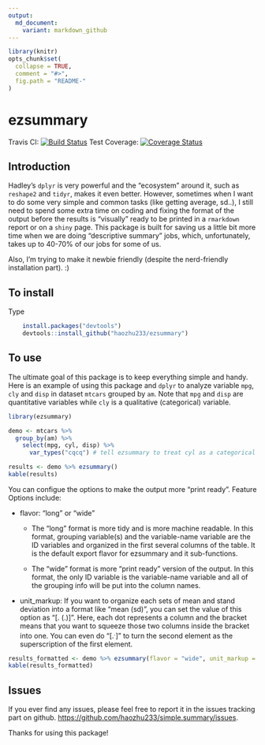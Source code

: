 ```yaml
---
output: 
  md_document:
    variant: markdown_github
---
```

<!-- README.md is generated from README.Rmd. Please edit that file -->

```r
library(knitr)
opts_chunk$set(
  collapse = TRUE,
  comment = "#>",
  fig.path = "README-"
)
```

# ezsummary 
Travis CI: [![Build Status](https://travis-ci.org/haozhu233/ezsummary.svg?branch=master)](https://travis-ci.org/haozhu233/ezsummary)  Test Coverage: [![Coverage Status](https://coveralls.io/repos/haozhu233/ezsummary/badge.svg?branch=master&service=github)](https://coveralls.io/github/haozhu233/ezsummary?branch=master)


## Introduction
Hadley's `dplyr` is very powerful and the "ecosystem" around it, such as `reshape2` and `tidyr`, makes it even better. However, sometimes when I want to do some very simple and common tasks (like getting average, sd..), I still need to spend some extra time on coding and fixing the format of the output before the results is "visually" ready to be printed in a `rmarkdown` report or on a `shiny` page. This package is built for saving us a little bit more time when we are doing "descriptive summary" jobs, which, unfortunately, takes up to 40-70% of our jobs for some of us. 

Also, I'm trying to make it newbie friendly (despite the nerd-friendly installation part). :)

## To install
Type  
``` r
    install.packages("devtools")
    devtools::install_github("haozhu233/ezsummary")
```
  
## To use

The ultimate goal of this package is to keep everything simple and handy. Here is an example of using this package and `dplyr` to analyze variable `mpg`, `cly` and `disp` in dataset `mtcars` grouped by `am`. Note that `mpg` and `disp` are quantitative variables while `cly` is a qualitative (categorical) variable. 

```r
library(ezsummary)

demo <- mtcars %>% 
  group_by(am) %>%  
    select(mpg, cyl, disp) %>%
      var_types("cqcq") # tell ezsummary to treat cyl as a categorical variable

results <- demo %>% ezsummary()
kable(results)
```

You can configue the options to make the output more "print ready". Feature Options include:  

* flavor: "long" or "wide"  

    + The "long" format is more tidy and is more machine readable. In this format, grouping variable(s) and the variable-name variable are the ID variables and organized in the first several columns of the table. It is the default export flavor for ezsummary and it sub-functions.   
    
    + The "wide" format is more "print ready" version of the output. In this format, the only ID variable is the variable-name variable and all of the grouping info will be put into the column names.   
    
* unit_markup: If you want to organize each sets of mean and stand deviation into a format like "mean (sd)", you can set the value of this option as "[. (.)]". Here, each dot represents a column and the bracket means that you want to squeeze those two columns inside the bracket into one. You can even do "[.<sup>.</sup>]" to turn the second element as the superscription of the first element.   

```r
results_formatted <- demo %>% ezsummary(flavor = "wide", unit_markup = "[. (.)]")
kable(results_formatted)
```



## Issues
If you ever find any issues, please feel free to report it in the issues tracking part on github. [https://github.com/haozhu233/simple.summary/issues](https://github.com/haozhu233/simple.summary/issues). 

Thanks for using this package!
